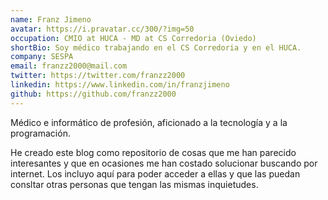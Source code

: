 ```yaml
---
name: Franz Jimeno
avatar: https://i.pravatar.cc/300/?img=50
occupation: CMIO at HUCA - MD at CS Corredoria (Oviedo)
shortBio: Soy médico trabajando en el CS Corredoria y en el HUCA.
company: SESPA
email: franzz2000@mail.com
twitter: https://twitter.com/franzz2000
linkedin: https://www.linkedin.com/in/franzjimeno
github: https://github.com/franzz2000
---
```


Médico e informático de profesión, aficionado a la tecnología y a la programación.

He creado este blog como repositorio de cosas que me han parecido interesantes y que en ocasiones me han costado solucionar buscando por internet. Los incluyo aquí para poder acceder a ellas y que las puedan consltar otras personas que tengan las mismas inquietudes.

